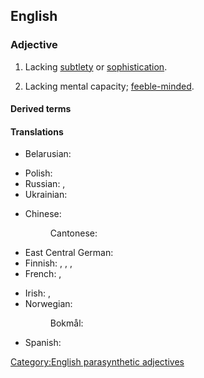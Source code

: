 {{also|simpleminded}}

==English==

===Adjective===
{{en-adj|head=[[simple]]-[[minded]]}}

# Lacking [[subtlety]] or [[sophistication]].
#: {{syn|en|Thesaurus:naive}}
# Lacking mental capacity; [[feeble-minded]].

====Derived terms====
{{der2|en
|simple-mindedly
|simple-mindedness
}}

====Translations====
{{trans-top|Lacking subtlety or sophistication}}
* Belarusian: {{t|be|прастаду́шнасць|f}}
{{trans-mid}}
* Polish: {{t+|pl|prostoduszność|f}}
* Russian: {{t+|ru|простоду́шие|f}}, {{t+|ru|простоду́шность|f}}
* Ukrainian: {{t|uk|простоду́шність|f}}
{{trans-bottom}}

{{trans-top|Lacking mental capacity}}
* Chinese:
*: Cantonese: {{t|yue|頭腦簡單|sc=Hani}}
* East Central German: {{t|gmw-ecg|aafaltich}}
* Finnish: {{t+|fi|heikkomielinen}}, {{t+|fi|heikkolahjainen}}, {{t+|fi|yksinkertainen}}, {{t|fi|vähäjärkinen}}
* French: {{t+|fr|simple d'esprit}}, {{t+|fr|simplet}}
{{trans-mid}}
* Irish: {{t|ga|aertha}}, {{t|ga|simplí}}
* Norwegian:
*: Bokmål: {{t+|nb|enfoldig}}
* Spanish: {{t+|es|simplón}}
{{trans-bottom}}

[[Category:English parasynthetic adjectives]]